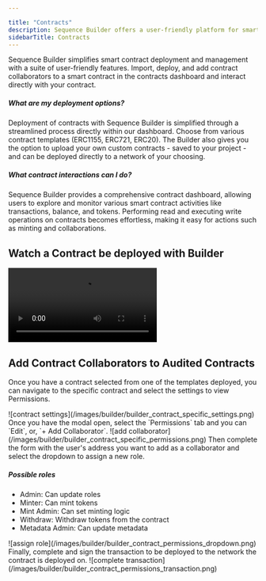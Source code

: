 ---

title: "Contracts"
description: Sequence Builder offers a user-friendly platform for smart contract deployment and management. Choose from contract templates or upload custom contracts, deploy directly to your chosen network.
sidebarTitle: Contracts
---



Sequence Builder simplifies smart contract deployment and management with a suite of user-friendly features. Import, deploy, and add contract collaborators to a smart contract in the contracts dashboard and interact directly with your contract.

##### What are my deployment options?

Deployment of contracts with Sequence Builder is simplified through a streamlined process directly within our dashboard. Choose from various contract templates (ERC1155, ERC721, ERC20). The Builder also gives you the option to upload your own custom contracts - saved to your project - and can be deployed directly to a network of your choosing.

##### What contract interactions can I do?

Sequence Builder provides a comprehensive contract dashboard, allowing users to explore and monitor various smart contract activities like transactions, balance, and tokens. Performing read and executing write operations on contracts becomes effortless, making it easy for actions such as minting and collaborations.

## Watch a Contract be deployed with Builder
<Frame>
<video
  controls
  className="w-full aspect-video"
  src="/video/builder/03_Contracts.mp4"
></video>
</Frame>

## Add Contract Collaborators to Audited Contracts

Once you have a contract selected from one of the templates deployed, you can navigate to the specific contract and select the settings to view Permissions.
<Frame>
![contract settings](/images/builder/builder_contract_specific_settings.png)
</Frame>
Once you have the modal open, select the `Permissions` tab and you can `Edit`, or, `+ Add Collaborator`.
<Frame>
![add collaborator](/images/builder/builder_contract_specific_permissions.png)
</Frame>
Then complete the form with the user's address you want to add as a collaborator and select the dropdown to assign a new role.

##### Possible roles

- Admin: Can update roles
- Minter: Can mint tokens
- Mint Admin: Can set minting logic
- Withdraw: Withdraw tokens from the contract
- Metadata Admin: Can update metadata
<Frame>
![assign role](/images/builder/builder_contract_permissions_dropdown.png)
</Frame>
Finally, complete and sign the transaction to be deployed to the network the contract is deployed on.
<Frame>
![complete transaction](/images/builder/builder_contract_permissions_transaction.png)
</Frame>